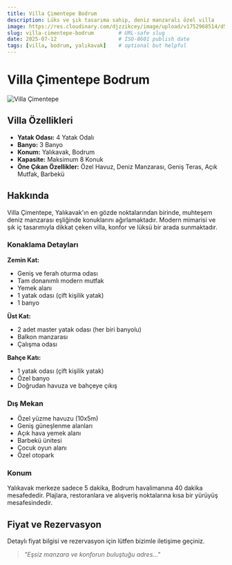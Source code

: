 ```yaml
---
title: Villa Çimentepe Bodrum
description: Lüks ve şık tasarıma sahip, deniz manzaralı özel villa
image: https://res.cloudinary.com/djzzikcey/image/upload/v1752968514/d5luhktr1zrdqznphdo4.webp
slug: villa-cimentepe-bodrum        # URL-safe slug
date: 2025-07-12                    # ISO-8601 publish date
tags: [villa, bodrum, yalıkavak]    # optional but helpful
---
```

# Villa Çimentepe Bodrum

![Villa Çimentepe](https://res.cloudinary.com/djzzikcey/image/upload/v1752968514/d5luhktr1zrdqznphdo4.webp)

## Villa Özellikleri

- **Yatak Odası:** 4 Yatak Odalı
- **Banyo:** 3 Banyo
- **Konum:** Yalıkavak, Bodrum
- **Kapasite:** Maksimum 8 Konuk
- **Öne Çıkan Özellikler:** Özel Havuz, Deniz Manzarası, Geniş Teras, Açık Mutfak, Barbekü

## Hakkında

Villa Çimentepe, Yalıkavak'ın en gözde noktalarından birinde, muhteşem deniz manzarası eşliğinde konuklarını ağırlamaktadır. Modern mimarisi ve şık iç tasarımıyla dikkat çeken villa, konfor ve lüksü bir arada sunmaktadır.

### Konaklama Detayları

**Zemin Kat:**
- Geniş ve ferah oturma odası
- Tam donanımlı modern mutfak
- Yemek alanı
- 1 yatak odası (çift kişilik yatak)
- 1 banyo

**Üst Kat:**
- 2 adet master yatak odası (her biri banyolu)
- Balkon manzarası
- Çalışma odası

**Bahçe Katı:**
- 1 yatak odası (çift kişilik yatak)
- Özel banyo
- Doğrudan havuza ve bahçeye çıkış

### Dış Mekan

- Özel yüzme havuzu (10x5m)
- Geniş güneşlenme alanları
- Açık hava yemek alanı
- Barbekü ünitesi
- Çocuk oyun alanı
- Özel otopark

### Konum

Yalıkavak merkeze sadece 5 dakika, Bodrum havalimanına 40 dakika mesafededir. Plajlara, restoranlara ve alışveriş noktalarına kısa bir yürüyüş mesafesindedir.

## Fiyat ve Rezervasyon

Detaylı fiyat bilgisi ve rezervasyon için lütfen bizimle iletişime geçiniz.

> *"Eşsiz manzara ve konforun buluştuğu adres..."*
